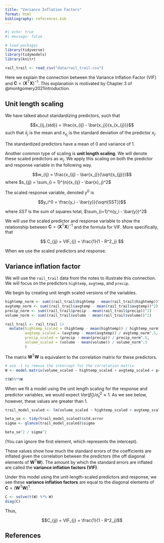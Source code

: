 ```yaml
---
title: "Variance Inflation Factors"
format: html
bibliography: references.bib
---
```


```r
#| echo: true
#| message: false

# load packages
library(tidyverse)  
library(tidymodels)  
library(knitr)       

rail_trail <- read_csv("data/rail_trail.csv")
```


Here we explain the connection between the Variance Inflation Factor (VIF) and $\mathbf{C} = (\mathbf{X}^\mathsf{T}\mathbf{X})^{-1}$. This explanation is motivated by Chapter 3 of @montgomery2021introduction.

## Unit length scaling

We have talked about standardizing predictors, such that 

$$x_{ij_{std}} = \frac{x_{ij} - \bar{x_j}}{s_{x_{j}}}$$ such that $\bar{x}_j$ is the mean  and $s_{x_{j}}$ is the standard deviation of the predictor $x_j$. 

The standardized predictors have a mean of 0 and variance of 1.

Another common type of scaling is **unit length scaling**. We will denote these scaled predictors as $w_j$.  We apply this scaling on both the predictor and response variable in the following way. 

$$w_{ij} = \frac{x_{ij} - \bar{x_j}}{\sqrt{s_{jj}}}$$ 
where $s_{jj} = \sum_{i = 1}^{n}(x_{ij} - \bar{x}_j)^2$ 

The scaled response variable, denoted $y^0$ is 

$$y_i^0 = \frac{y_i - \bar{y}}{\sqrt{SST}}$$

where $SST$ is the sum of squares total, $\sum_{i=1}^n(y_i - \bar{y})^2$ 

We will use the scaled predictor and response variable to show the relationship between $\mathbf{C} = (\mathbf{X}^\mathsf{T}\mathbf{X})^{-1}$  and the formula for VIF. More specifically, that

$$
C_{jj} = VIF_{j} = \frac{1}{1 - R^2_j}
$$

When we use the scaled predictors and response. 

## Variance inflation factor

We will use the `rail_trail` data from the notes to illustrate this connection. We will focus on the predictors `hightemp`, `avgtemp`, and `precip`. 

We begin by creating unit length scaled versions of the variables. 

```r

hightemp_norm <- sum((rail_trail$hightemp - mean(rail_trail$hightemp))^2)
avgtemp_norm <- sum((rail_trail$avgtemp - mean(rail_trail$avgtemp))^2)
precip_norm <- sum((rail_trail$precip - mean(rail_trail$precip))^2)
volume_norm <- sum((rail_trail$volume - mean(rail_trail$volume))^2)

rail_trail <- rail_trail |>
  mutate(hightemp_scaled = (hightemp - mean(hightemp)) / hightemp_norm^.5,
         avgtemp_scaled = (avgtemp - mean(avgtemp)) / avgtemp_norm^.5, 
         precip_scaled = (precip - mean(precip)) / precip_norm^.5,
         volume_scaled = (volume - mean(volume)) / volume_norm^.5
         )
```

The matrix $\mathbf{W}^\mathsf{T}\mathbf{W}$ is equivalent to the correlation matrix for these predictors. 

```r
# use -1 to remove the intercept for the correlation matrix
W <- model.matrix(volume_scaled ~ hightemp_scaled + avgtemp_scaled + precip_scaled - 1, data = rail_trail)

t(W)%*%W
```

When we fit a model using the unit length scaling for the response and predictor variables, we would expect $Var(\hat{\beta}_j) / \hat{\sigma}^2_{\epsilon} \approx 1$. As we see below, however, these values are greater than 1. 

```r
trail_model_scaled <- lm(volume_scaled ~ hightemp_scaled + avgtemp_scaled + precip_scaled , data = rail_trail)

beta_se <- tidy(trail_model_scaled)$std.error
sigma <- glance(trail_model_scaled)$sigma

beta_se^2 / sigma^2
```
(You can ignore the first element, which represents the intercept). 


These values show how much the standard errors of the coefficients are inflated given the correlation between the predictors (the off diagonal elements of $\mathbf{W}^\mathsf{T}\mathbf{W}$). The amount by which the standard errors are inflated are called the **variance inflation factors (VIF)**. 

Under this model using the unit-length-scaled predictors and response, we see these **variance inflation factors** are equal to the diagonal elements of $\mathbf{C} = (\mathbf{W}^\mathsf{T}\mathbf{W})^{1}$. 

```r
C <- solve(t(W) %*% W)
diag(C)
```

Thus, 

$$C_{jj} = VIF_{j} = \frac{1}{1 - R^2_j}$$

## References


